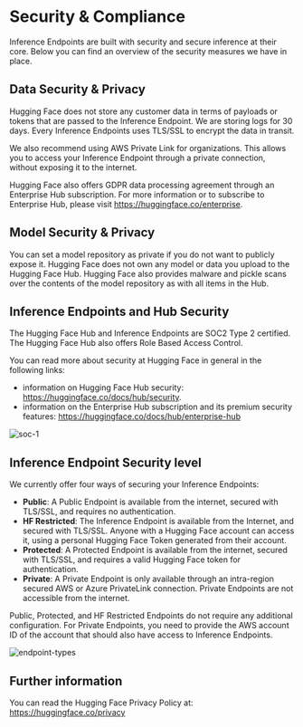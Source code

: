 # Security & Compliance

Inference Endpoints are built with security and secure inference at their core. Below you can find an overview of the security measures
we have in place.

## Data Security & Privacy

Hugging Face does not store any customer data in terms of payloads or tokens that are passed to the Inference Endpoint.
We are storing logs for 30 days. Every Inference Endpoints uses TLS/SSL to encrypt the data in transit.

We also recommend using AWS Private Link for organizations. This allows you to access your Inference Endpoint through a
private connection, without exposing it to the internet.

Hugging Face also offers GDPR data processing agreement through an Enterprise Hub subscription. For more information or to
subscribe to Enterprise Hub, please visit https://huggingface.co/enterprise.

## Model Security & Privacy

You can set a model repository as private if you do not want to publicly expose it. Hugging Face does not own any model or
data you upload to the Hugging Face Hub. Hugging Face also provides malware and pickle scans over the contents of the model
repository as with all items in the Hub.

## Inference Endpoints and Hub Security

The Hugging Face Hub and Inference Endpoints are SOC2 Type 2 certified. The Hugging Face Hub also offers Role Based Access Control. 

You can read more about security at Hugging Face in general in the following links:
- information on Hugging Face Hub security: https://huggingface.co/docs/hub/security. 
- information on the Enterprise Hub subscription and its premium security features: https://huggingface.co/docs/hub/enterprise-hub

<div class="flex justify-center">
  <img src="https://huggingface.co/datasets/huggingface/documentation-images/resolve/main/hub/security-soc-1.jpg" alt="soc-1" class="max-w-[300px] w-full" />
</div>

## Inference Endpoint Security level

We currently offer four ways of securing your Inference Endpoints:

- **Public**: A Public Endpoint is available from the internet, secured with TLS/SSL, and requires no authentication.
- **HF Restricted**: The Inference Endpoint is available from the Internet, and secured with TLS/SSL. Anyone with a Hugging Face account can access it, using a personal Hugging Face Token generated from their account.
- **Protected**: A Protected Endpoint is available from the internet, secured with TLS/SSL, and requires a valid Hugging Face token for authentication.
- **Private**: A Private Endpoint is only available through an intra-region secured AWS or Azure PrivateLink connection. Private Endpoints are not accessible from the internet.

Public, Protected, and HF Restricted Endpoints do not require any additional configuration. For Private Endpoints, you need to provide
the AWS account ID of the account that should also have access to Inference Endpoints.

![endpoint-types](https://raw.githubusercontent.com/huggingface/hf-endpoints-documentation/main/assets/endpoint_types.png)

## Further information

You can read the Hugging Face Privacy Policy at: https://huggingface.co/privacy
